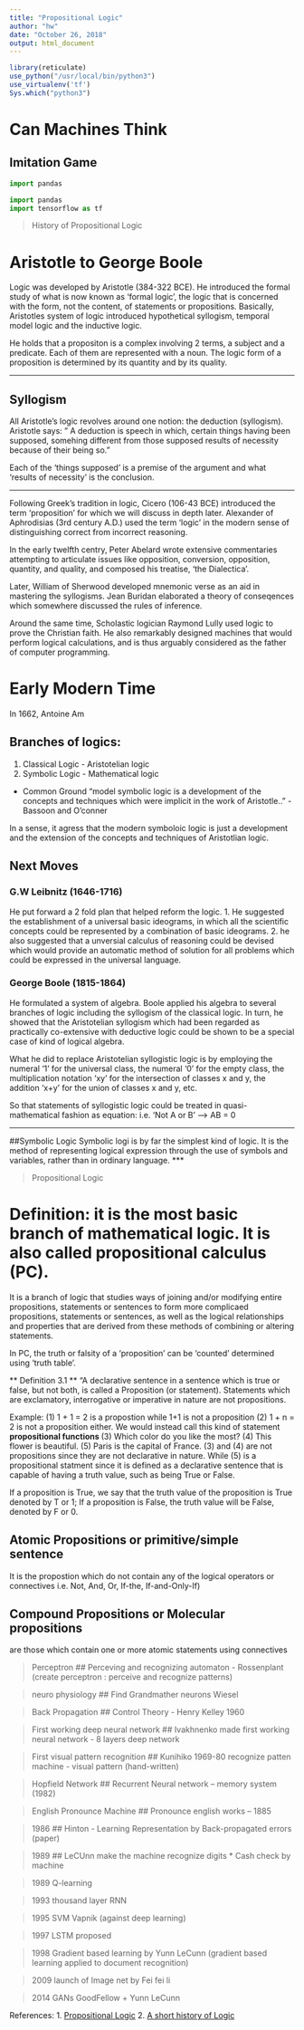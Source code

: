 ```yaml
---
title: "Propositional Logic"
author: "hw"
date: "October 26, 2018"
output: html_document
---
```


```r
library(reticulate)
use_python("/usr/local/bin/python3")
use_virtualenv('tf')
Sys.which("python3")

```


# Can Machines Think
## Imitation Game

```python
import pandas
```


```python
import pandas
import tensorflow as tf


```

> History of Propositional Logic 


#  Aristotle to George Boole 
Logic was developed by Aristotle (384-322 BCE). He introduced the formal study of what is now known as 'formal logic', the logic that is concerned with the form, not the content, of statements or propositions. Basically, Aristotles system of logic introduced hypothetical syllogism, temporal model logic and the inductive logic. 

He holds that a propositon is a complex involving 2 terms, a subject and a predicate. Each of them are represented with a noun. The logic form of a proposition is determined by its quantity and by its quality. 

***
## Syllogism 
All Aristotle's logic revolves around one notion: the deduction (syllogism). Aristotle says: 
" A deduction is speech in which, certain things having been supposed, somehing different from those supposed results of necessity because of their being so."

Each of the 'things supposed' is a premise of the argument and what 'results of necessity' is the conclusion. 

***

Following Greek's tradition in logic, Cicero (106-43 BCE) introduced the term 'proposition' for which we will discuss in depth later. 
Alexander of Aphrodisias (3rd century A.D.) used the term 'logic' in the modern sense of distinguishing correct from incorrect reasoning. 

In the early twelfth centry, Peter Abelard wrote extensive commentaries attempting to articulate issues like opposition, conversion, opposition, quantity, and quality, and composed his treatise, 'the Dialectica'.

Later, William of Sherwood developed mnemonic verse as an aid in mastering the syllogisms. Jean Buridan elaborated a theory of conseqences which somewhere discussed the rules of inference.

Around the same time, Scholastic logician Raymond Lully used logic to prove the Christian faith. He also remarkably designed machines that would perform logical calculations, and is thus arguably considered as the father of computer programming.

# Early Modern Time 
In 1662, Antoine Am



## Branches of logics: 
1. Classical Logic - Aristotelian logic 
2. Symbolic Logic - Mathematical logic 

* Common Ground
"model symbolic logic is a development of the concepts and techniques which were implicit in the work of Aristotle.." - Bassoon and O'conner

In a sense, it agress that the modern symboloic logic is just a development and the extension of the concepts and techniques of Aristotlian logic. 

## Next Moves
### G.W Leibnitz (1646-1716)

He put forward a 2 fold plan that helped reform the logic. 
1. He suggested the establishment of a universal basic ideograms, in which all the scientific concepts could be represented by a combination of basic ideograms. 
2. he also suggested that a unversial calculus of reasoning could be devised which would provide an automatic method of solution for all problems which could be expressed in the universal language. 

### George Boole (1815-1864)
He formulated a system of algebra. Boole applied his algebra to several branches of logic including the syllogism of the classical logic. 
In turn, he showed that the Aristotelian syllogism which had been regarded as practically co-extensive with deductive logic could be shown to be a special case of kind of logical algebra.

What he did to replace Aristotelian syllogistic logic is by employing the numeral '1' for the universal class, the numeral '0' for the empty class, the multiplication notation 'xy' for the intersection of classes x and y, the addition 'x+y' for the union of classes x and y, etc. 

So that statements of syllogistic logic could be treated in quasi-mathematical fashion as equation: 
i.e. 'Not A or B' --> AB = 0

***
##Symbolic Logic 
Symbolic logi is by far the simplest kind of logic. It is the method of representing logical expression through the use of symbols and variables, rather than in ordinary language. 
***

> Propositional Logic 

# Definition: it is the most basic branch of mathematical logic. It is also called propositional calculus (PC).
It is a branch of logic that studies ways of joining and/or modifying entire propositions, statements or sentences to form more complicaed propositions, statements or sentences, as well as the logical relationships and properties that are derived from these methods of combining or altering statements.

In PC, the truth or falsity of a 'proposition' can be 'counted' determined using 'truth table'.


** Definition 3.1 **
"A declarative sentence in a sentence which is true or false, but not both, is called a Proposition (or statement). Statements which are exclamatory, interrogative or imperative in nature are not propositions.

Example: 
(1) 1 + 1 = 2 is a propostion while 1+1 is not a proposition 
(2) 1 + n = 2 is not a proposition either. We would instead call this kind of statement **propositional functions **
(3) Which color do you like the most?
(4) This flower is beautiful.
(5) Paris is the capital of France. 
(3) and (4) are not propositions since they are not declarative in nature. While (5) is a propositional statment since it is defined as a declarative sentence that is capable of having a truth value, such as being True or False.

If a proposition is True, we say that the truth value of the proposition is True denoted by T or 1;
If a proposition is False, the truth value will be False, denoted by F or 0.

## Atomic Propositions or primitive/simple sentence
It is the propostion which do not contain any of the logical operators or connectives i.e. Not, And, Or, If-the, If-and-Only-If)

## Compound Propositions or Molecular propositions
are those which contain one or more atomic statements using connectives 



> Perceptron 
## Perceving and recognizing automaton - Rossenplant (create perceptron : perceive and recognize patterns)

> neuro physiology
## Find Grandmather neurons Wiesel 


> Back Propagation 
## Control Theory - Henry Kelley 1960

> First working deep neural network 
## Ivakhnenko made first working neural network - 8 layers deep network 


>  First visual pattern recognition 
## Kunihiko 1969-80 recognize patten machine - visual pattern 
(hand-written)

> Hopfield Network 
## Recurrent Neural network -- memory system (1982)

> English Pronounce Machine 
## Pronounce english works -- 1885

> 1986
## Hinton - Learning Representation by Back-propagated errors (paper)


>1989
## LeCUnn make the machine recognize digits 
* Cash check by machine 

> 1989 Q-learning 

> 1993 thousand layer RNN 

> 1995 SVM  Vapnik (against deep learning)

> 1997 LSTM proposed 

> 1998 Gradient based learning by Yunn LeCunn (gradient based learning applied to document recognition)

> 2009 launch of Image net by Fei fei li 

> 2014 GANs GoodFellow + Yunn LeCunn

>


References: 
1. [Propositional Logic](file:///home/haohanlovesfanli/Downloads/PropositionalLogic.pdf)
2. [A short history of Logic](https://ourhappyschool.com/philosophy/short-history-logic)